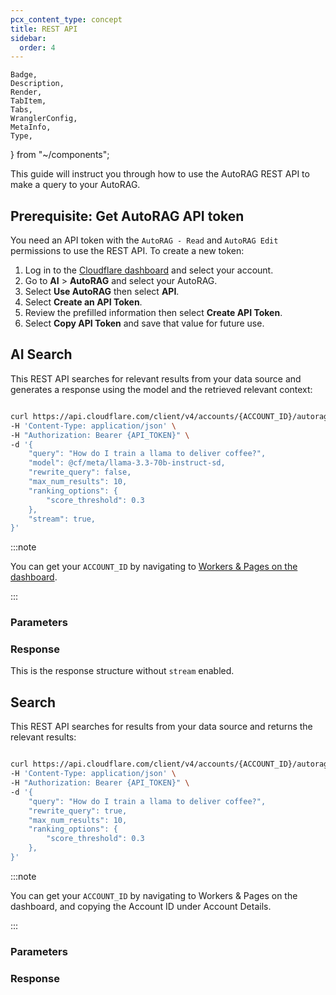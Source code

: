 ```yaml
---
pcx_content_type: concept
title: REST API
sidebar:
  order: 4
---
```


	Badge,
	Description,
	Render,
	TabItem,
	Tabs,
	WranglerConfig,
	MetaInfo,
	Type,
} from "~/components";

This guide will instruct you through how to use the AutoRAG REST API to make a query to your AutoRAG.

## Prerequisite: Get AutoRAG API token

You need an API token with the `AutoRAG - Read` and `AutoRAG Edit` permissions to use the REST API. To create a new token:

1. Log in to the [Cloudflare dashboard](https://dash.cloudflare.com) and select your account.
2. Go to **AI** > **AutoRAG** and select your AutoRAG.
3. Select **Use AutoRAG** then select **API**.
4. Select **Create an API Token**.
5. Review the prefilled information then select **Create API Token**.
6. Select **Copy API Token** and save that value for future use.

## AI Search

This REST API searches for relevant results from your data source and generates a response using the model and the retrieved relevant context:

```bash

curl https://api.cloudflare.com/client/v4/accounts/{ACCOUNT_ID}/autorag/rags/{AUTORAG_NAME}/ai-search \
-H 'Content-Type: application/json' \
-H "Authorization: Bearer {API_TOKEN}" \
-d '{
	"query": "How do I train a llama to deliver coffee?",
	"model": @cf/meta/llama-3.3-70b-instruct-sd,
	"rewrite_query": false,
	"max_num_results": 10,
	"ranking_options": {
		"score_threshold": 0.3
	},
	"stream": true,
}'

```

:::note

You can get your `ACCOUNT_ID` by navigating to [Workers & Pages on the dashboard](/fundamentals/setup/find-account-and-zone-ids/#find-account-id-workers-and-pages).

:::

### Parameters

<Render file="ai-search-api-params" product="autorag" />

### Response

This is the response structure without `stream` enabled.

<Render file="ai-search-response" product="autorag" />

## Search

This REST API searches for results from your data source and returns the relevant results:

```bash

curl https://api.cloudflare.com/client/v4/accounts/{ACCOUNT_ID}/autorag/rags/{AUTORAG_NAME}/search \
-H 'Content-Type: application/json' \
-H "Authorization: Bearer {API_TOKEN}" \
-d '{
	"query": "How do I train a llama to deliver coffee?",
	"rewrite_query": true,
	"max_num_results": 10,
	"ranking_options": {
		"score_threshold": 0.3
	},
}'

```

:::note

You can get your `ACCOUNT_ID` by navigating to Workers & Pages on the dashboard, and copying the Account ID under Account Details.

:::

### Parameters

<Render file="search-api-params" product="autorag" />

### Response

<Render file="search-response" product="autorag" />
